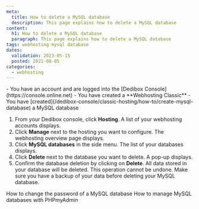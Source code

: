 ```yaml
---
meta:
  title: How to delete a MySQL database
  description: This page explains how to delete a MySQL database
content:
  h1: How to delete a MySQL database
  paragraph: This page explains how to delete a MySQL database
tags: webhosting mysql database 
dates:
  validation: 2023-05-15
  posted: 2021-08-05
categories:
  - webhosting
---
```


<Macro id="webhosting-online" />

<Message type="requirement">
  - You have an account and are logged into the [Dedibox Console](https://console.online.net)
  - You have created a **Webhosting Classic**
  - You have [created](/dedibox-console/classic-hosting/how-to/create-mysql-database) a MySQL database
</Message>

1. From your Dedibox console, click **Hosting**. A list of your webhosting accounts displays.
2. Click **Manage** next to the hosting you want to configure. The webhosting overview page displays.
3. Click **MySQL databases** in the side menu. The list of your databases displays.
4. Click **Delete** next to the database you want to delete. A pop-up displays.
5. Confirm the database deletion by clicking on **Delete**. 
    <Message type="important">
      All data stored in your database will be deleted. This operation cannot be undone. Make sure you have a backup of your data before deleting your MySQL database.
    </Message>


<Navigation title="See Also">
  <PreviousButton to="/dedibox-console/classic-hosting/how-to/change-password-mysql-database/">How to change the password of a MySQL database</PreviousButton>
  <NextButton to="/dedibox-console/classic-hosting/how-to/manage-mysql-database-phpmyadmin/">How to manage MySQL databases with PHPmyAdmin</NextButton>
</Navigation> 
